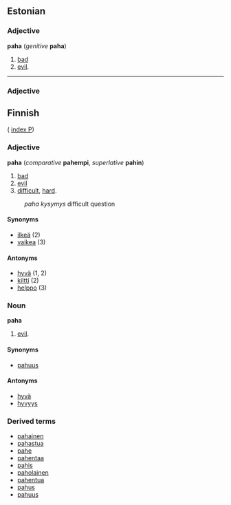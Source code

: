 ==Estonian==

===Adjective===
'''paha''' (''genitive'' '''paha''')

# [[bad]]
# [[evil]].

----

===Adjective===

==Finnish==
( [[Wiktionary:Finnish_index_p|index P]])

===Adjective===
'''paha''' (''comparative'' '''pahempi''', ''superlative'' '''pahin''')

# [[bad]]
# [[evil]]
# [[difficult]], [[hard]].
:''paha kysymys'' difficult question

====Synonyms====
*[[ilkeä]] (2)
*[[vaikea]] (3)

====Antonyms====
*[[hyvä]] (1, 2)
*[[kiltti]] (2)
*[[helppo]] (3)

===Noun===
'''paha'''

# [[evil]].

====Synonyms====
*[[pahuus]]

====Antonyms====
*[[hyvä]]
*[[hyvyys]]

===Derived terms===
*[[pahainen]]
*[[pahastua]]
*[[pahe]]
*[[pahentaa]]
*[[pahis]]
*[[paholainen]]
*[[pahentua]]
*[[pahus]]
*[[pahuus]]